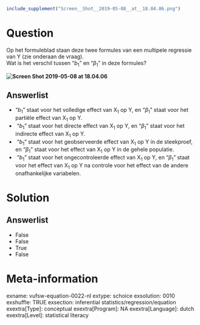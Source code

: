 ```{r, echo = FALSE, results = "hide"}
include_supplement("Screen__Shot__2019-05-08__at__18.04.06.png")
```

Question
========
Op het formuleblad staan deze twee formules van een multipele regressie
van Y (zie onderaan de vraag).  
Wat is het verschil tussen "*b*<sub>1</sub>"
en<sub> </sub>"*β*<sub>1</sub>” in deze formules?

**<img src="Screen__Shot__2019-05-08__at__18.04.06.png"
class="fr-fic fr-dii enlargeimage tvcss_2"
alt="Screen Shot 2019-05-08 at 18.04.06" />**

Answerlist
----------
* "*b*<sub>1</sub>" staat voor het volledige effect van X<sub>1</sub> op
  Y, en "*β*<sub>1</sub>” staat voor het partiële effect van X<sub>1</sub>
  op Y.
*  "*b*<sub>1</sub>" staat voor het directe effect van X<sub>1</sub> op Y,
  en "*β*<sub>1</sub>” staat voor het indirecte effect van X<sub>1</sub>
  op Y.
*  "*b*<sub>1</sub>" staat voor het geobserveerde effect van X<sub>1</sub>
  op Y in de steekproef, en "*β*<sub>1</sub>” staat voor het effect van
  X<sub>1</sub> op Y in de gehele populatie.
*  "*b*<sub>1</sub>" staat voor het ongecontroleerde effect van
  X<sub>1</sub> op Y, en "*β*<sub>1</sub>” staat voor het effect van
  X<sub>1</sub> op Y na controle voor het effect van de andere
  onafhankelijke variabelen.

Solution
========




Answerlist
----------
* False
* False
* True
* False

Meta-information
================
exname: vufsw-equation-0022-nl
extype: schoice
exsolution: 0010
exshuffle: TRUE
exsection: inferential statistics/regression/equation
exextra[Type]: conceptual
exextra[Program]: NA
exextra[Language]: dutch
exextra[Level]: statistical literacy

